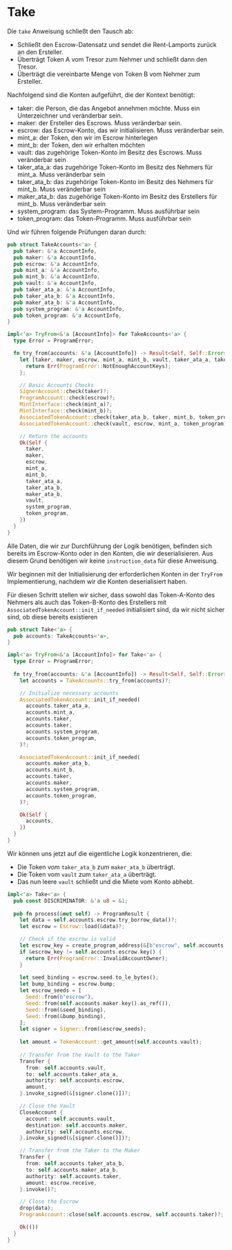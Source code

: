 # Take

Die `take` Anweisung schließt den Tausch ab:
  - Schließt den Escrow-Datensatz und sendet die Rent-Lamports zurück an den Ersteller.
- Überträgt Token A vom Tresor zum Nehmer und schließt dann den Tresor.
- Überträgt die vereinbarte Menge von Token B vom Nehmer zum Ersteller.

<ArticleSection name="Required Accounts" id="required-accounts" level="h2" />

Nachfolgend sind die Konten aufgeführt, die der Kontext benötigt:

- taker: die Person, die das Angebot annehmen möchte. Muss ein Unterzeichner und veränderbar sein.
- maker: der Ersteller des Escrows. Muss veränderbar sein.
- escrow: das Escrow-Konto, das wir initialisieren. Muss veränderbar sein.
- mint_a: der Token, den wir im Escrow hinterlegen
- mint_b: der Token, den wir erhalten möchten
- vault: das zugehörige Token-Konto im Besitz des Escrows. Muss veränderbar sein
- taker_ata_a: das zugehörige Token-Konto im Besitz des Nehmers für mint_a. Muss veränderbar sein
- taker_ata_b: das zugehörige Token-Konto im Besitz des Nehmers für mint_b. Muss veränderbar sein
- maker_ata_b: das zugehörige Token-Konto im Besitz des Erstellers für mint_b. Muss veränderbar sein
- system_program: das System-Programm. Muss ausführbar sein
- token_program: das Token-Programm. Muss ausführbar sein

Und wir führen folgende Prüfungen daran durch:

```rust
pub struct TakeAccounts<'a> {
  pub taker: &'a AccountInfo,
  pub maker: &'a AccountInfo,
  pub escrow: &'a AccountInfo,
  pub mint_a: &'a AccountInfo,
  pub mint_b: &'a AccountInfo,
  pub vault: &'a AccountInfo,
  pub taker_ata_a: &'a AccountInfo,
  pub taker_ata_b: &'a AccountInfo,
  pub maker_ata_b: &'a AccountInfo,
  pub system_program: &'a AccountInfo,
  pub token_program: &'a AccountInfo,
}

impl<'a> TryFrom<&'a [AccountInfo]> for TakeAccounts<'a> {
  type Error = ProgramError;

  fn try_from(accounts: &'a [AccountInfo]) -> Result<Self, Self::Error> {
    let [taker, maker, escrow, mint_a, mint_b, vault, taker_ata_a, taker_ata_b, maker_ata_b, system_program, token_program, _] = accounts else {
      return Err(ProgramError::NotEnoughAccountKeys);
    };

    // Basic Accounts Checks
    SignerAccount::check(taker)?;
    ProgramAccount::check(escrow)?;
    MintInterface::check(mint_a)?;
    MintInterface::check(mint_b)?;
    AssociatedTokenAccount::check(taker_ata_b, taker, mint_b, token_program)?;
    AssociatedTokenAccount::check(vault, escrow, mint_a, token_program)?;

    // Return the accounts
    Ok(Self {
      taker,
      maker,
      escrow,
      mint_a,
      mint_b,
      taker_ata_a,
      taker_ata_b,
      maker_ata_b,
      vault,
      system_program,
      token_program,
    })
  }
}
```

<ArticleSection name="Instruction Data" id="instruction-data" level="h2" />

Alle Daten, die wir zur Durchführung der Logik benötigen, befinden sich bereits im Escrow-Konto oder in den Konten, die wir deserialisieren. Aus diesem Grund benötigen wir keine `instruction_data` für diese Anweisung.

<ArticleSection name="Instruction Logic" id="instruction-logic" level="h2" />

Wir beginnen mit der Initialisierung der erforderlichen Konten in der `TryFrom` Implementierung, nachdem wir die Konten deserialisiert haben.

Für diesen Schritt stellen wir sicher, dass sowohl das Token-A-Konto des Nehmers als auch das Token-B-Konto des Erstellers mit `AssociatedTokenAccount::init_if_needed` initialisiert sind, da wir nicht sicher sind, ob diese bereits existieren

```rust
pub struct Take<'a> {
  pub accounts: TakeAccounts<'a>,
}

impl<'a> TryFrom<&'a [AccountInfo]> for Take<'a> {
  type Error = ProgramError;
  
  fn try_from(accounts: &'a [AccountInfo]) -> Result<Self, Self::Error> {
    let accounts = TakeAccounts::try_from(accounts)?;

    // Initialize necessary accounts
    AssociatedTokenAccount::init_if_needed(
      accounts.taker_ata_a,
      accounts.mint_a,
      accounts.taker,
      accounts.taker,
      accounts.system_program,
      accounts.token_program,
    )?;

    AssociatedTokenAccount::init_if_needed(
      accounts.maker_ata_b,
      accounts.mint_b,
      accounts.taker,
      accounts.maker,
      accounts.system_program,
      accounts.token_program,
    )?;

    Ok(Self {
      accounts,
    })
  }
}
```

Wir können uns jetzt auf die eigentliche Logik konzentrieren, die:
- Die Token vom `taker_ata_b` zum `maker_ata_b` überträgt.
- Die Token vom `vault` zum `taker_ata_a` überträgt.
- Das nun leere `vault` schließt und die Miete vom Konto abhebt.

```rust
impl<'a> Take<'a> {
  pub const DISCRIMINATOR: &'a u8 = &1;
  
  pub fn process(&mut self) -> ProgramResult {
    let data = self.accounts.escrow.try_borrow_data()?;
    let escrow = Escrow::load(&data)?;

    // Check if the escrow is valid
    let escrow_key = create_program_address(&[b"escrow", self.accounts.maker.key(), &escrow.seed.to_le_bytes(), &escrow.bump], &crate::ID)?;
    if &escrow_key != self.accounts.escrow.key() {
      return Err(ProgramError::InvalidAccountOwner);
    }
    
    let seed_binding = escrow.seed.to_le_bytes();
    let bump_binding = escrow.bump;
    let escrow_seeds = [
      Seed::from(b"escrow"),
      Seed::from(self.accounts.maker.key().as_ref()),
      Seed::from(&seed_binding),
      Seed::from(&bump_binding),
    ];
    let signer = Signer::from(&escrow_seeds);
    
    let amount = TokenAccount::get_amount(self.accounts.vault);
    
    // Transfer from the Vault to the Taker
    Transfer {
      from: self.accounts.vault,
      to: self.accounts.taker_ata_a,
      authority: self.accounts.escrow,
      amount,
    }.invoke_signed(&[signer.clone()])?;

    // Close the Vault
    CloseAccount {
      account: self.accounts.vault,
      destination: self.accounts.maker,
      authority: self.accounts.escrow,
    }.invoke_signed(&[signer.clone()])?;

    // Transfer from the Taker to the Maker
    Transfer {
      from: self.accounts.taker_ata_b,
      to: self.accounts.maker_ata_b,
      authority: self.accounts.taker,
      amount: escrow.receive,
    }.invoke()?;

    // Close the Escrow
    drop(data);
    ProgramAccount::close(self.accounts.escrow, self.accounts.taker)?;

    Ok(())
  }
}
```
